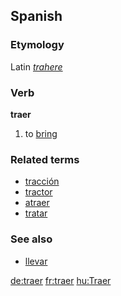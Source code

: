 ==Spanish==
===Etymology===
Latin ''[[trahere]]''
===Verb===
'''traer'''

# to [[bring]]

===Related terms===
*[[tracción]]
*[[tractor]]
*[[atraer]]
*[[tratar]]

===See also===
*[[llevar]]

[[de:traer]]
[[fr:traer]]
[[hu:Traer]]